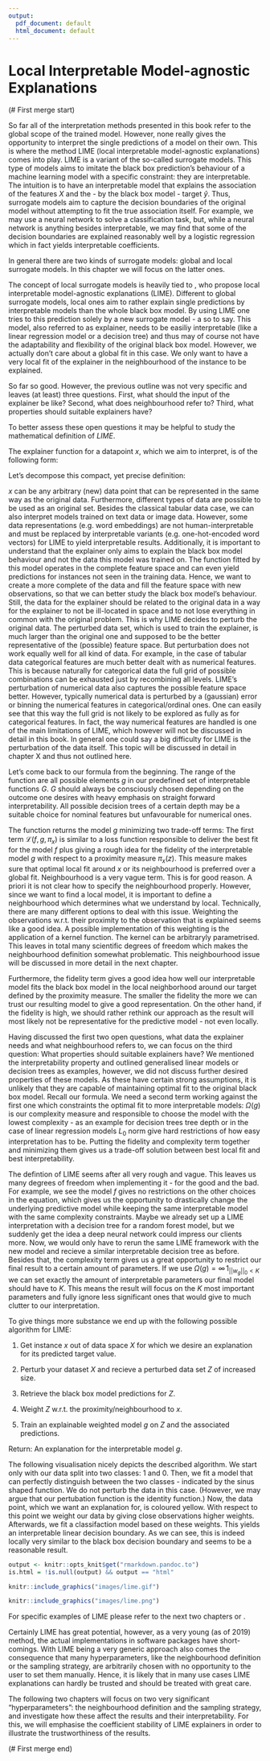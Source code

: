 ```yaml
---
output:
  pdf_document: default
  html_document: default
---
```

# Local Interpretable Model-agnostic Explanations

(# First merge start)

So far all of the interpretation methods presented in this book refer to the global scope of the trained model.
However, none really gives the opportunity to interpret the single predictions of a model on their own.
This is where the method LIME (local interpretable model-agnostic explanations) comes into play.
LIME is a variant of the so-called surrogate models.
This type of models aims to imitate the black box prediction's behaviour of a machine learning model with a specific constraint: they are interpretable.
The intuition is to have an interpretable model that explains the association of the features $X$ and the - by the black box model - \emph{predicted} target $\hat{y}$.
Thus, surrogate models aim to capture the decision boundaries of the original model without attempting to fit the true association itself.
For example, we may use a neural network to solve a classification task, but, while a neural network is anything besides interpretable, we may find that some of the decision boundaries are explained reasonably well by a logistic regression which in fact yields interpretable coefficients.

In general there are two kinds of surrogate models: global and local surrogate models.
In this chapter we will focus on the latter ones.

The concept of local surrogate models is heavily tied to \cite{LIME}, who propose local interpretable model-agnostic explanations (LIME). 
Different to global surrogate models, local ones aim to rather explain single predictions by interpretable models than the whole black box model.
By using LIME one tries to \emph{locally interpret} this prediction solely by a new surrogate model - a \emph{model-agnostic explanation} so to say. 
This model, also referred to as explainer, needs to be easiliy interpretable (like a linear regression model or a decision tree) and thus may of course not have the adaptability and flexibility of the original black box model.
However, we actually don't care about a global fit in this case.
We only want to have a very local fit of the explainer in the neighbourhood of the instance to be explained. 

So far so good. 
However, the previous outline was not very specific and leaves (at least) three questions.
First, what should the input of the explainer be like?
Second, what does neighbourhood refer to?
Third, what properties should suitable explainers have?

To better assess these open questions it may be helpful to study the mathematical definition of $LIME$.

The explainer function for a datapoint $x$, which we aim to interpret, is of the following form:

\begin{equation}
  explainer\left(x\right) = arg\,min_{g \epsilon G} \,\mathcal{L}\left(f, g, \pi_x \right) + \Omega\left(g\right)
\end{equation}

Let's decompose this compact, yet precise definition:

$x$ can be any arbitrary (new) data point that can be represented in the same way as the original data.
Furthermore, different types of data are possible to be used as an original set. 
Besides the classical tabular data case, we can also interpret models trained on text data or image data. 
However, some data representations (e.g. word embeddings) are not human-interpretable and must be replaced by interpretable variants (e.g. one-hot-encoded word vectors) for LIME to yield interpretable results.
Additionally, it is important to understand that the explainer only aims to explain the black box model behaviour and not the data this model was trained on.
The function fitted by this model operates in the complete feature space and can even yield predictions for instances not seen in the training data.
Hence, we want to create a more complete \emph{grid} of the data and fill the feature space with new observations, so that we can better study the black box model's behaviour.
Still, the data for the explainer should be related to the original data in a way for the explainer to not be ill-located in space and to not lose everything in common with the original problem.
This is why LIME decides to perturb the original data.
The perturbed data set, which is used to train the explainer, is much larger than the original one and supposed to be the better representative of the (possible) feature space.
But perturbation does not work equally well for all kind of data.
For example, in the case of tabular data categorical features are much better dealt with as numerical features.
This is because naturally for categorical data the full grid of possible combinations can be exhausted just by recombining all levels.
LIME's perturbation of numerical data also captures the possible feature space better. 
However, typically numerical data is perturbed by a (gaussian) error or binning the numerical features in categorical/ordinal ones.
One can easily see that this way the full grid is not likely to be explored as fully as for categorical features.
In fact, the way numerical features are handled is one of the main limitations of LIME, which however will not be discussed in detail in this book.
In general one could say a big difficulty for LIME is the perturbation of the data itself.
This topic will be discussed in detail in chapter X and thus not outlined here.

Let's come back to our formula from the beginning.
The range of the function are all possible elements $g$ in our predefined set of interpretable functions $G$. 
$G$ should always be consciously chosen depending on the outcome one desires with heavy emphasis on straight forward interpretability.
All possible decision trees of a certain depth may be a suitable choice for nominal features but unfavourable for numerical ones.

The function returns the model $g$ minimizing two trade-off terms: 
The first term $\mathcal{L}\left(f, g, \pi_x \right)$ is similar to a loss function responsible to deliver the best fit for the model $f$ plus giving a rough idea for the fidelity of the interpretable model $g$ with respect to a proximity measure $\pi_x(z)$.
This measure makes sure that optimal local fit around $x$ or its neighbourhood is preferred over a global fit.
Neighbourhood is a very vague term.
This is for good reason.
A priori it is not clear how to specify the neighbourhood properly.
However, since we want to find a local model, it is important to define a neighbourhood which determines what we understand by local.
Technically, there are many different options to deal with this issue.
Weighting the observations w.r.t. their proximity to the observation that is explained seems like a good idea.
A possible implementation of this weighting is the application of a kernel function.
The kernel can be arbitraryly parametrised.
This leaves in total many scientific degrees of freedom which makes the neighbourhood definition somewhat problematic.
This neighbourhood issue will be discussed in more detail in the next chapter.

Furthermore, the fidelity term  gives a good idea how well our interpretable model fits the black box model in the local neighborhood around our target defined by the proximity measure.
The smaller the fidelity the more we can trust our resulting model to give a good representation. 
On the other hand, if the fidelity is high, we should rather rethink our approach as the result will most likely not be representative for the predictive model - not even locally.

Having discussed the first two open questions, what data the explainer needs and what neighbourhood refers to, we can focus on the third question:
What properties should suitable explainers have?
We mentioned the interpretability property and outlined generalised linear models or decision trees as examples, however, we did not discuss further desired properties of these models.
As these have certain strong assumptions, it is unlikely that they are capable of maintaining optimal fit to the original black box model. 
Recall our formula.
We need a second term working against the first one which constraints the optimal fit to more interpretable models: 
$\Omega\left(g\right)$ is our complexity measure and responsible to choose the model with the lowest complexity - as an example for decision trees tree depth or in the case of linear regression models $L_0$ norm give hard restrictions of how easy interpretation has to be. 
Putting the fidelity and complexity term together and minimizing them gives us a trade-off solution between best local fit and best interpretability. 

The defintion of LIME seems after all very rough and vague.
This leaves us many degrees of freedom when implementing it - for the good and the bad.
For example, we see the model $f$ gives no restrictions on the other choices in the equation, which gives us the opportunity to drastically change the underlying predictive model while keeping the same interpretable model with the same complexity constraints. 
Maybe we already set up a LIME interpretation with a decision tree for a random forest model, but we suddenly get the idea a deep neural network could impress our clients more.
Now, we would only have to rerun the same LIME framework with the new model and recieve a similar interpretable decision tree as before.
Besides that, the complexity term gives us a great opportunity to restrict our final result to a certain amount of parameters. 
If we use $\Omega(g) = \infty \, 1_{||w_g||_0<K}$ we can set exactly the amount of interpretable parameters our final model should have to $K$. 
This means the result will focus on the $K$ most important parameters and fully ignore less significant ones that would give to much clutter to our interpretation.


To give things more substance we end up with the following possible algorithm for LIME:

1. Get instance $x$ out of data space $X$ for which we desire an explanation for its predicted target value.

2. Perturb your dataset $X$ and recieve a perturbed data set $Z$ of increased size. 

3. Retrieve the black box model predictions for $Z$.

4. Weight $Z$ w.r.t. the proximity/neighbourhood to $x$.

5. Train an explainable weighted model $g$ on $Z$ and the associated predictions.

Return: An explanation for the interpretable model $g$.

The following visualisation nicely depicts the described algorithm. 
We start only with our data split into two classes: 1 and 0.
Then, we fit a model that can perfectly distinguish between the two classes - indicated by the sinus shaped function.
We do not perturb the data in this case.
(However, we may argue that our pertubation function is the identity function.)
Now, the data point, which we want an explanation for, is coloured yellow.
With respect to this point we weight our data by giving close observations higher weights.
Afterwards, we fit a classifaction model based on these weights.
This yields an interpretable linear decision boundary. 
As we can see, this is indeed locally very similar to the black box decision boundary and seems to be a reasonable result.

```r
output <- knitr::opts_knit$get("rmarkdown.pandoc.to")
is.html = !is.null(output) && output == "html"
```

```r
knitr::include_graphics("images/lime.gif")
```

```r
knitr::include_graphics("images/lime.png")
```

For specific examples of LIME please refer to the next two chapters or \cite{Molnar}.

Certainly LIME has great potential, however, as a very young (as of 2019) method, the actual implementations in software packages have short-comings.
With LIME being a very generic approach also comes the consequence that many hyperparameters, like the neighbourhood definition or the sampling strategy, are arbitrarily chosen with no opportunity to the user to set them manually.
Hence, it is likely that in many use cases LIME explanations can hardly be trusted and should be treated with great care.

The following two chapters will focus on two very significant "hyperparameters": the neighbourhood definition and the sampling strategy, and investigate how these affect the results and their interpretability.
For this, we will emphasise the coefficient stability of LIME explainers in order to illustrate the trustworthiness of the results. 

(# First merge end) 